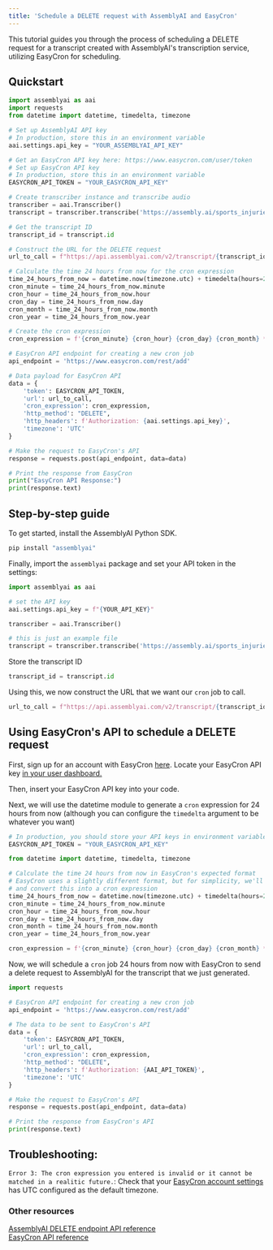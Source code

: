 ```yaml
---
title: 'Schedule a DELETE request with AssemblyAI and EasyCron'
---
```


This tutorial guides you through the process of scheduling a DELETE request for a transcript created with AssemblyAI's transcription service, utilizing EasyCron for scheduling.


## Quickstart
```python
import assemblyai as aai
import requests
from datetime import datetime, timedelta, timezone

# Set up AssemblyAI API key
# In production, store this in an environment variable
aai.settings.api_key = "YOUR_ASSEMBLYAI_API_KEY"

# Get an EasyCron API key here: https://www.easycron.com/user/token
# Set up EasyCron API key
# In production, store this in an environment variable
EASYCRON_API_TOKEN = "YOUR_EASYCRON_API_KEY"

# Create transcriber instance and transcribe audio
transcriber = aai.Transcriber()
transcript = transcriber.transcribe('https://assembly.ai/sports_injuries.mp3')

# Get the transcript ID
transcript_id = transcript.id

# Construct the URL for the DELETE request
url_to_call = f"https://api.assemblyai.com/v2/transcript/{transcript_id}"

# Calculate the time 24 hours from now for the cron expression
time_24_hours_from_now = datetime.now(timezone.utc) + timedelta(hours=24)
cron_minute = time_24_hours_from_now.minute
cron_hour = time_24_hours_from_now.hour
cron_day = time_24_hours_from_now.day
cron_month = time_24_hours_from_now.month
cron_year = time_24_hours_from_now.year

# Create the cron expression
cron_expression = f'{cron_minute} {cron_hour} {cron_day} {cron_month} * {cron_year}'

# EasyCron API endpoint for creating a new cron job
api_endpoint = 'https://www.easycron.com/rest/add'

# Data payload for EasyCron API
data = {
    'token': EASYCRON_API_TOKEN,
    'url': url_to_call,
    'cron_expression': cron_expression,
    'http_method': "DELETE",
    'http_headers': f'Authorization: {aai.settings.api_key}',
    'timezone': 'UTC'
}

# Make the request to EasyCron's API
response = requests.post(api_endpoint, data=data)

# Print the response from EasyCron
print("EasyCron API Response:")
print(response.text)
```

## Step-by-step guide
To get started, install the AssemblyAI Python SDK.

```bash
pip install "assemblyai"
```

Finally, import the `assemblyai` package and set your API token in the settings:


```python
import assemblyai as aai

# set the API key
aai.settings.api_key = f"{YOUR_API_KEY}"
```

```python
transcriber = aai.Transcriber()

# this is just an example file
transcript = transcriber.transcribe('https://assembly.ai/sports_injuries.mp3')
```

Store the transcript ID


```python
transcript_id = transcript.id
```

Using this, we now construct the URL that we want our `cron` job to call.


```python
url_to_call = f"https://api.assemblyai.com/v2/transcript/{transcript_id}"
```

## Using EasyCron's API to schedule a DELETE request


First, sign up for an account with EasyCron [here](https://www.easycron.com/cron-jobs). Locate your EasyCron API key [in your user dashboard.](https://www.easycron.com/user/token)

Then, insert your EasyCron API key into your code.

Next, we will use the datetime module to generate a `cron` expression for 24 hours from now (although you can configure the `timedelta` argument to be whatever you want)


```python
# In production, you should store your API keys in environment variables
EASYCRON_API_TOKEN = "YOUR_EASYCRON_API_KEY"

from datetime import datetime, timedelta, timezone

# Calculate the time 24 hours from now in EasyCron's expected format
# EasyCron uses a slightly different format, but for simplicity, we'll use the standard UTC format
# and convert this into a cron expression
time_24_hours_from_now = datetime.now(timezone.utc) + timedelta(hours=24)
cron_minute = time_24_hours_from_now.minute
cron_hour = time_24_hours_from_now.hour
cron_day = time_24_hours_from_now.day
cron_month = time_24_hours_from_now.month
cron_year = time_24_hours_from_now.year

cron_expression = f'{cron_minute} {cron_hour} {cron_day} {cron_month} * {cron_year}'
```

Now, we will schedule a `cron` job 24 hours from now with EasyCron to send a delete request to AssemblyAI for the transcript that we just generated.

```python
import requests

# EasyCron API endpoint for creating a new cron job
api_endpoint = 'https://www.easycron.com/rest/add'

# The data to be sent to EasyCron's API
data = {
    'token': EASYCRON_API_TOKEN,
    'url': url_to_call,
    'cron_expression': cron_expression,
    'http_method': "DELETE",
    'http_headers': f'Authorization: {AAI_API_TOKEN}',
    'timezone': 'UTC'
}

# Make the request to EasyCron's API
response = requests.post(api_endpoint, data=data)

# Print the response from EasyCron's API
print(response.text)
```

## Troubleshooting:
`Error 3: The cron expression you entered is invalid or it cannot be matched in a realitic future.`: Check that your [EasyCron account settings](https://www.easycron.com/user/edit) has UTC configured as the default timezone.


### Other resources
[AssemblyAI DELETE endpoint API reference](https://www.assemblyai.com/docs/api-reference/transcript#delete-a-transcript)    
[EasyCron API reference](https://www.easycron.com/document/add)
